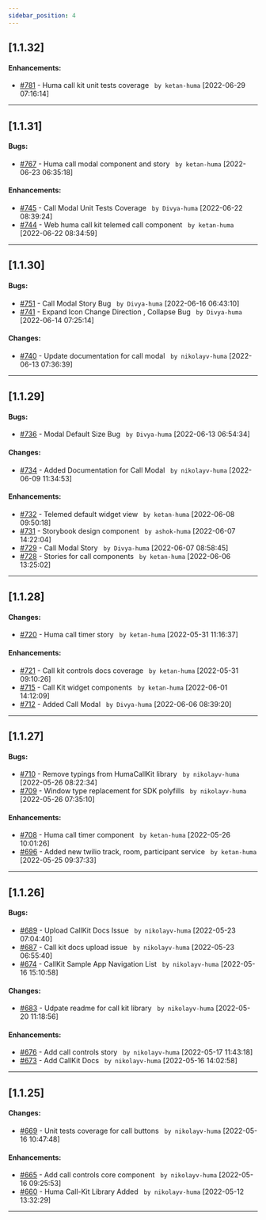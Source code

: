 ```yaml
---
sidebar_position: 4
---
```


## [1.1.32]

#### Enhancements: 

- [#781](https://github.com/huma-engineering/huma-web-sdk/pull/781) - Huma call kit unit tests coverage ` by ketan-huma` [2022-06-29 07:16:14]

---


## [1.1.31]

#### Bugs:

- [#767](https://github.com/huma-engineering/huma-web-sdk/pull/767) - Huma call modal component and story ` by ketan-huma` [2022-06-23 06:35:18]

#### Enhancements:

- [#745](https://github.com/huma-engineering/huma-web-sdk/pull/745) - Call Modal Unit Tests Coverage ` by Divya-huma` [2022-06-22 08:39:24]
- [#744](https://github.com/huma-engineering/huma-web-sdk/pull/744) - Web huma call kit telemed call component ` by ketan-huma` [2022-06-22 08:34:59]

---


## [1.1.30]

#### Bugs:

- [#751](https://github.com/huma-engineering/huma-web-sdk/pull/751) - Call Modal Story Bug ` by Divya-huma` [2022-06-16 06:43:10]
- [#741](https://github.com/huma-engineering/huma-web-sdk/pull/741) - Expand Icon Change Direction , Collapse Bug ` by Divya-huma` [2022-06-14 07:25:14]

#### Changes:

- [#740](https://github.com/huma-engineering/huma-web-sdk/pull/740) - Update documentation for call modal ` by nikolayv-huma` [2022-06-13 07:36:39]

---


## [1.1.29]

#### Bugs:

- [#736](https://github.com/huma-engineering/huma-web-sdk/pull/736) - Modal Default Size Bug ` by Divya-huma` [2022-06-13 06:54:34]

#### Changes:

- [#734](https://github.com/huma-engineering/huma-web-sdk/pull/734) - Added Documentation for Call Modal ` by nikolayv-huma` [2022-06-09 11:34:53]

#### Enhancements:

- [#732](https://github.com/huma-engineering/huma-web-sdk/pull/732) - Telemed default widget view ` by ketan-huma` [2022-06-08 09:50:18]
- [#731](https://github.com/huma-engineering/huma-web-sdk/pull/731) - Storybook design component ` by ashok-huma` [2022-06-07 14:22:04]
- [#729](https://github.com/huma-engineering/huma-web-sdk/pull/729) - Call Modal Story ` by Divya-huma` [2022-06-07 08:58:45]
- [#728](https://github.com/huma-engineering/huma-web-sdk/pull/728) - Stories for call components ` by ketan-huma` [2022-06-06 13:25:02]

---


## [1.1.28]

#### Changes:

- [#720](https://github.com/huma-engineering/huma-web-sdk/pull/720) - Huma call timer story ` by ketan-huma` [2022-05-31 11:16:37]

#### Enhancements:

- [#721](https://github.com/huma-engineering/huma-web-sdk/pull/721) - Call kit controls docs coverage ` by ketan-huma` [2022-05-31 09:10:26]
- [#715](https://github.com/huma-engineering/huma-web-sdk/pull/715) - Call Kit widget components ` by ketan-huma` [2022-06-01 14:12:09]
- [#712](https://github.com/huma-engineering/huma-web-sdk/pull/712) - Added Call Modal ` by Divya-huma` [2022-06-06 08:39:20]

---


## [1.1.27]

#### Bugs:

- [#710](https://github.com/huma-engineering/huma-web-sdk/pull/710) - Remove typings from HumaCallKit library ` by nikolayv-huma` [2022-05-26 08:22:34]
- [#709](https://github.com/huma-engineering/huma-web-sdk/pull/709) - Window type replacement for SDK polyfills ` by nikolayv-huma` [2022-05-26 07:35:10]

#### Enhancements:

- [#708](https://github.com/huma-engineering/huma-web-sdk/pull/708) - Huma call timer component ` by ketan-huma` [2022-05-26 10:01:26]
- [#696](https://github.com/huma-engineering/huma-web-sdk/pull/696) - Added new twilio track, room, participant service ` by ketan-huma` [2022-05-25 09:37:33]

---


## [1.1.26]

#### Bugs:

- [#689](https://github.com/huma-engineering/huma-web-sdk/pull/689) - Upload CallKit Docs Issue ` by nikolayv-huma` [2022-05-23 07:04:40]
- [#687](https://github.com/huma-engineering/huma-web-sdk/pull/687) - Call kit docs upload issue ` by nikolayv-huma` [2022-05-23 06:55:40]
- [#674](https://github.com/huma-engineering/huma-web-sdk/pull/674) - CallKit Sample App Navigation List ` by nikolayv-huma` [2022-05-16 15:10:58]

#### Changes:

- [#683](https://github.com/huma-engineering/huma-web-sdk/pull/683) - Udpate readme for call kit library ` by nikolayv-huma` [2022-05-20 11:18:56]

#### Enhancements:

- [#676](https://github.com/huma-engineering/huma-web-sdk/pull/676) - Add call controls story ` by nikolayv-huma` [2022-05-17 11:43:18]
- [#673](https://github.com/huma-engineering/huma-web-sdk/pull/673) - Add CallKit Docs ` by nikolayv-huma` [2022-05-16 14:02:58]

---


## [1.1.25]

#### Changes:

- [#669](https://github.com/huma-engineering/huma-web-sdk/pull/669) - Unit tests coverage for call buttons ` by nikolayv-huma` [2022-05-16 10:47:48]

#### Enhancements:

- [#665](https://github.com/huma-engineering/huma-web-sdk/pull/665) - Add call controls core component ` by nikolayv-huma` [2022-05-16 09:25:53]
- [#660](https://github.com/huma-engineering/huma-web-sdk/pull/660) - Huma Call-Kit Library Added ` by nikolayv-huma` [2022-05-12 13:32:29]

---

